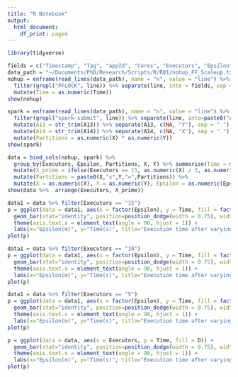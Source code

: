 ```yaml
---
title: "R Notebook"
output:
  html_document:
    df_print: paged
---
```


```r
library(tidyverse)
```

```r
fields = c("Timestamp", "Tag", "appId", "Cores", "Executors", "Epsilon", "Mu", "Delta", "Time", "Load")
data_path = "~/Documents/PhD/Research/Scripts/R/R01/nohup_FF_Scaleup.txt"
nohup = enframe(read_lines(data_path), name = "n", value = "line") %>% select(line) %>%
  filter(grepl("PFLOCK", line)) %>% separate(line, into = fields, sep = "\\|") %>%
  mutate(Time = as.numeric(Time))
show(nohup)
```

```r
spark = enframe(read_lines(data_path), name = "n", value = "line") %>% select(line) %>%
  filter(grepl("spark-submit", line)) %>% separate(line, into=paste0("A", 1:17), sep = "--") %>% select(A13, A14) %>% 
  mutate(A13 = str_trim(A13)) %>% separate(A13, c(NA, "Y"), sep = " ") %>%
  mutate(A14 = str_trim(A14)) %>% separate(A14, c(NA, "X"), sep = " ") %>%
  mutate(Partitions = as.numeric(X) * as.numeric(Y))
show(spark)
```



```r
data = bind_cols(nohup, spark) %>%
  group_by(Executors, Epsilon, Partitions, X, Y) %>% summarise(Time = mean(Time)) %>%
  mutate(X_prime = ifelse(Executors == 15, as.numeric(X) / 3, as.numeric(X))) %>% ungroup() %>%
  mutate(Partitions = paste0(X,"x",Y,"=",Partitions)) %>%
  mutate(X = as.numeric(X), Y = as.numeric(Y), Epsilon = as.numeric(Epsilon))
show(data %>%  arrange(Executors, X_prime))
```

```r
data1 = data %>% filter(Executors == "15")
p = ggplot(data = data1, aes(x = factor(Epsilon), y = Time, fill = factor(X))) +
  geom_bar(stat="identity", position=position_dodge(width = 0.75), width = 0.7) + 
  theme(axis.text.x = element_text(angle = 90, hjust = 1)) +
  labs(x="Epsilon(m)", y="Time(s)", title="Execution time after varying Epsilon parameter.") 
plot(p)
```

```r
data1 = data %>% filter(Executors == "10")
p = ggplot(data = data1, aes(x = factor(Epsilon), y = Time, fill = factor(X))) +
  geom_bar(stat="identity", position=position_dodge(width = 0.75), width = 0.7) + 
  theme(axis.text.x = element_text(angle = 90, hjust = 1)) +
  labs(x="Epsilon(m)", y="Time(s)", title="Execution time after varying Epsilon parameter.") 
plot(p)
```

```r
data1 = data %>% filter(Executors == "5")
p = ggplot(data = data1, aes(x = factor(Epsilon), y = Time, fill = factor(X))) +
  geom_bar(stat="identity", position=position_dodge(width = 0.75), width = 0.7) + 
  theme(axis.text.x = element_text(angle = 90, hjust = 1)) +
  labs(x="Epsilon(m)", y="Time(s)", title="Execution time after varying Epsilon parameter.") 
plot(p)
```

```r
p = ggplot(data = data, aes(x = Executors, y = Time, fill = D)) +
  geom_bar(stat="identity", position=position_dodge(width = 0.75), width = 0.7) + 
  theme(axis.text.x = element_text(angle = 90, hjust = 1)) +
  labs(x="Epsilon(m)", y="Time(s)", title="Execution time after varying Epsilon parameter.") 
plot(p)
```
